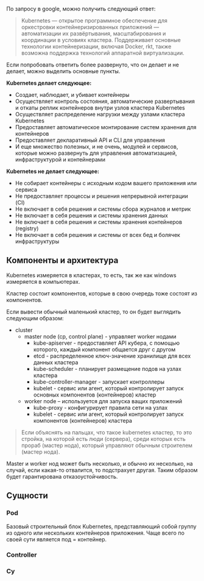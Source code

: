По запросу в google, можно получить следующий ответ:

> Kubernetes — открытое программное обеспечение для оркестровки контейнеризированных приложений — автоматизации их развёртывания, масштабирования и координации в условиях кластера. Поддерживает основные технологии контейнеризации, включая Docker, rkt, также возможна поддержка технологий аппаратной виртуализации.

Если попробовать ответить более развернуто, что он делает и не делает, можно выделить основные пункты.

**Kubernetes делает следующее:**

- Создает, наблюдает, и убивает контейнеры
- Осуществляет контроль состояния, автоматические развертывания и откаты реплик контейнеров внутри узлов кластера Kubernetes
- Осуществляет распределение нагрузки между узлами кластера Kubernetes
- Предоставляет автоматическое монтирование систем хранения для контейнеров
- Предоставляет декларативный API и CLI для управления
- И еще множество полезных, и не очень, модулей и сервисов, которые можно развернуть для управления автоматизацией, инфраструктурой и контейнерами

**Kubernetes не делает следующее:**

- Не собирает контейнеры с исходным кодом вашего приложения или сервиса
- Не предоставляет процессы и решения непрерывной интеграции (CI)
- Не включает в себя решения и системы сбора журналов и метрик
- Не включает в себя решения и системы хранения данных
- Не включает в себя решения и системы хранения контейнеров (registry)
- Не включает в себя решения и системы от всех бед и болячек инфраструктуры

## Компоненты и архитектура

Kubernetes измеряется в кластерах, то есть, так же как windows измеряется в компьютерах.

Кластер состоит компонентов, которые в свою очередь тоже состоят из компонентов.

Если вывести обычный маленький кластер, то он будет выглядить следующим образом:

- cluster
  - master node (cp, control plane) - управляет worker нодами
    - kube-apiserver - предоставляет API кубера, с помощью которого, каждый компонент общается друг с другом
    - etcd - распределенное ключ-значение хранилище для всех данных кластера
    - kube-scheduler - планирует размещение подов на узлах кластера
    - kube-controller-manager - запускает контроллеры
    - kubelet - сервис или агент, который контролирует запуск основных компонентов (контейнеров) кластер
  - worker node – используется для запуска ващих приложений
    - kube-proxy - конфигурирует правила сети на узлах
    - kubelet - сервис или агент, который контролирует запуск компонентов (контейнеров) кластера

> Если объяснять на пальцах, что такое kubernetes кластер, то это стройка, на которой есть люди (сервера), среди которых есть прораб (мастер нода), который управляют обычным строителем (мастер нода).

Master и worker нод может быть несколько, и обычно их несколько, на случай, если какая-то отвалится, то подстрахует другая. Таким образом будет гарантирована отказоустойчивость.

## Сущности

### Pod

Базовый строительный блок Kubernetes, представляющий собой группу из одного или нескольких контейнеров приложения. Чаще всего по своей сути является под = контейнер.

### Controller

####

### Су
